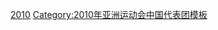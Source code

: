 {{National squad
 | name      = 2010年亞洲運動會中國國家女子水球隊
 | bg        = #ff0000
 | fg        = #ffff66 
 | country   = CHN
 | team link = 中国国家女子水球队
 | title     = 中国
 | comp      = 2010年亞洲運動會國家女子水球隊 - 金牌
 | comp link = 2010年亞洲運動會水球比賽
 | p1        = [[杨珺]]<small>（GK）</small>
 | p2        = [[滕飞]] [[File:Captain sports.svg|12px]]
 | p3        = [[刘萍 (水球运动员)|刘萍]]
 | p4        = [[孙玉君]]
 | p5        = [[何金]]
 | p6        = [[孙雅婷]]
 | p7        = [[宋冬伦]]
 | p8        = [[张薇薇 (水球运动员)|张薇薇]]
 | p9        = [[王毅 (水球运动员)|王毅]]
 | p10       = [[马欢欢]]
 | p11       = [[孙惠子]]
 | p12       = [[张蕾 (水球运动员)|张蕾]]
 | p13       = [[王莹 (水球运动员)|王莹]]<small>（GK）</small>
 | coach     = [[贾内·吉拉尔特·胡安]]
}}<noinclude>
[[Category:中国国家女子水球队|2010]]
[[Category:2010年亚洲运动会中国代表团模板]]
</noinclude>